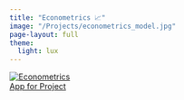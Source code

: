 ```yaml
---
title: "Econometrics 📈"
image: "/Projects/econometrics_model.jpg"
page-layout: full
theme:
  light: lux
---
```


<div class="video-grid">
  
  <a href="https://econometrics.streamlit.app" target="_blank" class="video-card">
    <img src="econometrics_model.jpg" alt="Econometrics">
    <div class="video-title">App for Project</div>
  </a>
</div>
